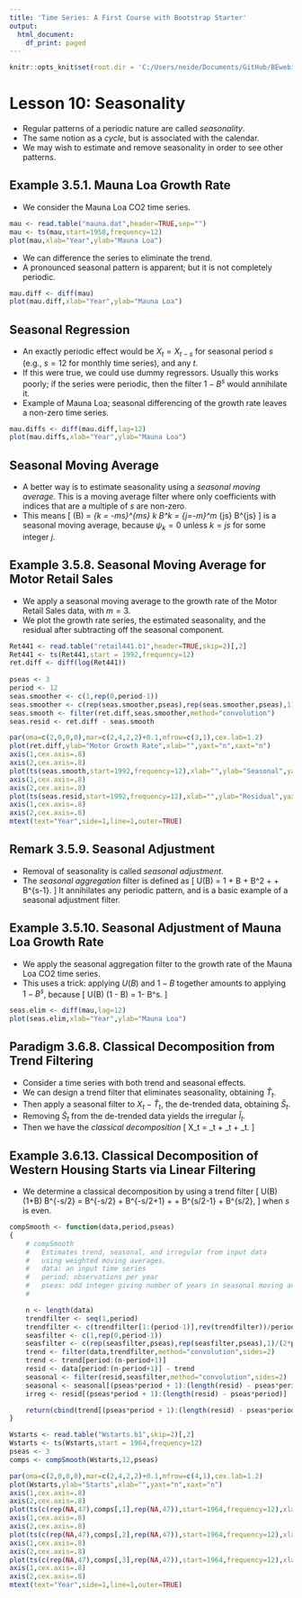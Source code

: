 ```yaml
---
title: 'Time Series: A First Course with Bootstrap Starter'
output:
  html_document:
    df_print: paged
---
```


```r
knitr::opts_knit$set(root.dir = 'C:/Users/neide/Documents/GitHub/BEwebinar/Data')
```

# Lesson 10: Seasonality

- Regular patterns of a periodic nature are called *seasonality*. 
- The same notion as a *cycle*, but is associated with the calendar.
- We may wish to estimate and remove seasonality in order to see other patterns.

## Example 3.5.1. Mauna Loa Growth Rate

- We consider the Mauna Loa CO2 time series.

```r
mau <- read.table("mauna.dat",header=TRUE,sep="")
mau <- ts(mau,start=1958,frequency=12)
plot(mau,xlab="Year",ylab="Mauna Loa")
```

- We can difference the series to eliminate the trend.
- A pronounced seasonal pattern is apparent; but it is not completely periodic.

```r
mau.diff <- diff(mau)
plot(mau.diff,xlab="Year",ylab="Mauna Loa")
```

## Seasonal Regression

- An exactly periodic effect would be $X_t = X_{t-s}$ for seasonal period $s$ (e.g., $s=12$ for monthly time series), and any $t$.
- If this were true, we could use dummy regressors. Usually this works poorly; if the series were periodic, then the filter $1 - B^s$ would annihilate it.
- Example of Mauna Loa; seasonal differencing of the growth rate leaves a non-zero time series.

```r
mau.diffs <- diff(mau.diff,lag=12)
plot(mau.diffs,xlab="Year",ylab="Mauna Loa")
```

## Seasonal Moving Average

- A better way is to estimate seasonality using a *seasonal moving average*. This is a moving average filter where only coefficients with indices that are a multiple of $s$ are non-zero.
- This means 
\[
   \Psi (B) = \sum_{k = -ms}^{ms} \psi_k B^k
    = \sum_{j=-m}^m \psi_{js} B^{js}
\]
 is a seasonal moving average, because $\psi_k = 0$ unless $k = js$ for some integer $j$.
 
## Example 3.5.8. Seasonal Moving Average for Motor Retail Sales

- We apply a seasonal moving average to the growth rate of the Motor Retail Sales data, with $m=3$.
- We plot the growth rate series, the estimated seasonality, and the residual after subtracting off the seasonal component. 

```r
Ret441 <- read.table("retail441.b1",header=TRUE,skip=2)[,2]
Ret441 <- ts(Ret441,start = 1992,frequency=12)
ret.diff <- diff(log(Ret441))
 
pseas <- 3
period <- 12
seas.smoother <- c(1,rep(0,period-1))
seas.smoother <- c(rep(seas.smoother,pseas),rep(seas.smoother,pseas),1)/(2*pseas+1)
seas.smooth <- filter(ret.diff,seas.smoother,method="convolution")
seas.resid <- ret.diff - seas.smooth

par(oma=c(2,0,0,0),mar=c(2,4,2,2)+0.1,mfrow=c(3,1),cex.lab=1.2)
plot(ret.diff,ylab="Motor Growth Rate",xlab="",yaxt="n",xaxt="n")
axis(1,cex.axis=.8)
axis(2,cex.axis=.8)
plot(ts(seas.smooth,start=1992,frequency=12),xlab="",ylab="Seasonal",yaxt="n",xaxt="n")
axis(1,cex.axis=.8)
axis(2,cex.axis=.8)
plot(ts(seas.resid,start=1992,frequency=12),xlab="",ylab="Residual",yaxt="n",xaxt="n")
axis(1,cex.axis=.8)
axis(2,cex.axis=.8)
mtext(text="Year",side=1,line=1,outer=TRUE)
```


## Remark 3.5.9. Seasonal Adjustment

- Removal of seasonality is called *seasonal adjustment*.
- The *seasonal aggregation* filter is defined as
\[
  U(B) = 1 + B +  B^2 + \ldots + B^{s-1}.
\]
 It annihilates any periodic pattern, and is a basic example of a seasonal adjustment filter.
 
## Example 3.5.10. Seasonal Adjustment of Mauna Loa Growth Rate

- We apply the seasonal aggregation filter to the growth rate of the Mauna Loa CO2 time series.
- This uses a trick: applying $U(B)$ and $1-B$ together amounts to applying $1-B^s$, because
\[
  U(B) (1 - B) = 1- B^s.
\]

```r
seas.elim <- diff(mau,lag=12)
plot(seas.elim,xlab="Year",ylab="Mauna Loa")
```

## Paradigm 3.6.8. Classical Decomposition from Trend Filtering

- Consider a time series with both trend and seasonal effects.
- We can design a trend filter that eliminates seasonality, obtaining $\widehat{T}_t$.
- Then apply a seasonal filter to $X_t - \widehat{T}_t$, the de-trended data, obtaining $\widehat{S}_t$.
- Removing $\widehat{S}_t$ from the de-trended data yields the irregular $\widehat{I}_t$.
- Then we have the *classical decomposition*
\[
  X_t = \widehat{T}_t + \widehat{S}_t + \widehat{I}_t.
\]

## Example 3.6.13. Classical Decomposition of Western Housing Starts via Linear Filtering

- We determine a classical decomposition by using a trend filter 
\[
   \frac{1}{2s} U(B) (1+B) B^{-s/2}
   = \frac{1}{2s} B^{-s/2} + \frac{1}{s} B^{-s/2+1} + \ldots + \frac{1}{s} B^{s/2-1} + 
     \frac{1}{2s} B^{s/2},
\]
 when $s$ is even.  
 
```r
compSmooth <- function(data,period,pseas)
{
	# compSmooth
	#	Estimates trend, seasonal, and irregular from input data
	#	using weighted moving averages.
	#	data: an input time series
	#	period: observations per year
	#	pseas: odd integer giving number of years in seasonal moving average
	#	

	n <- length(data)
	trendfilter <- seq(1,period)
	trendfilter <- c(trendfilter[1:(period-1)],rev(trendfilter))/period^2
	seasfilter <- c(1,rep(0,period-1))
	seasfilter <- c(rep(seasfilter,pseas),rep(seasfilter,pseas),1)/(2*pseas+1)
	trend <- filter(data,trendfilter,method="convolution",sides=2)
	trend <- trend[period:(n-period+1)]
	resid <- data[period:(n-period+1)] - trend
	seasonal <- filter(resid,seasfilter,method="convolution",sides=2)
	seasonal <- seasonal[(pseas*period + 1):(length(resid) - pseas*period)]
	irreg <- resid[(pseas*period + 1):(length(resid) - pseas*period)] - seasonal

	return(cbind(trend[(pseas*period + 1):(length(resid) - pseas*period)],seasonal,irreg))
}

Wstarts <- read.table("Wstarts.b1",skip=2)[,2]
Wstarts <- ts(Wstarts,start = 1964,frequency=12)
pseas <- 3
comps <- compSmooth(Wstarts,12,pseas)

par(oma=c(2,0,0,0),mar=c(2,4,2,2)+0.1,mfrow=c(4,1),cex.lab=1.2)
plot(Wstarts,ylab="Starts",xlab="",yaxt="n",xaxt="n")
axis(1,cex.axis=.8)
axis(2,cex.axis=.8)
plot(ts(c(rep(NA,47),comps[,1],rep(NA,47)),start=1964,frequency=12),xlab="",ylab="Trend",yaxt="n",xaxt="n")
axis(1,cex.axis=.8)
axis(2,cex.axis=.8)
plot(ts(c(rep(NA,47),comps[,2],rep(NA,47)),start=1964,frequency=12),xlab="",ylab="Seasonal",yaxt="n",xaxt="n")
axis(1,cex.axis=.8)
axis(2,cex.axis=.8)
plot(ts(c(rep(NA,47),comps[,3],rep(NA,47)),start=1964,frequency=12),xlab="",ylab="Irregular",yaxt="n",xaxt="n")
axis(1,cex.axis=.8)
axis(2,cex.axis=.8)
mtext(text="Year",side=1,line=1,outer=TRUE)
```
 
 